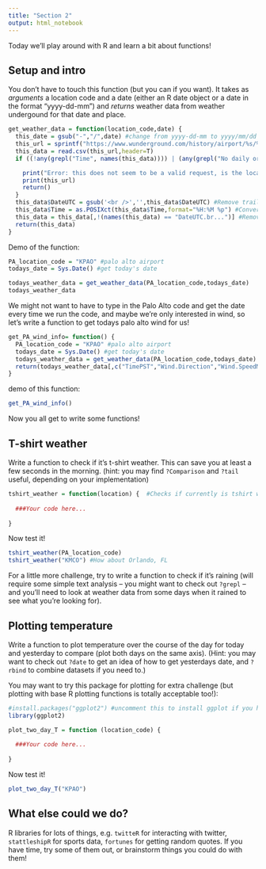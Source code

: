 ```yaml
---
title: "Section 2"
output: html_notebook
---
```


Today we'll play around with R and learn a bit about functions!


Setup and intro
------------------

You don't have to touch this function (but you can if you want). It takes as *arguments* a location code and a date (either an R date object or a date in the format "yyyy-dd-mm") and *returns* weather data from weather undergound for that date and place.

```r
get_weather_data = function(location_code,date) {
  this_date = gsub("-","/",date) #change from yyyy-dd-mm to yyyy/mm/dd
  this_url = sprintf("https://www.wunderground.com/history/airport/%s/%s/DailyHistory.html?format=1",location_code, this_date)
  this_data = read.csv(this_url,header=T)
  if ((!any(grepl("Time", names(this_data)))) | (any(grepl("No daily or hourly history data available",this_data$Time)))) {

    print("Error: this does not seem to be a valid request, is the location code or date incorrect? (request url below)")
    print(this_url)
    return()
  }
  this_data$DateUTC = gsub('<br />','',this_data$DateUTC) #Remove trailing html linebreaks
  this_data$Time = as.POSIXct(this_data$Time,format="%H:%M %p") #Convert to a format that's plottable as a time
  this_data = this_data[,!(names(this_data) == "DateUTC.br...")] #Remove redundant column
  return(this_data)
}

```

Demo of the function:

```r
PA_location_code = "KPAO" #palo alto airport
todays_date = Sys.Date() #get today's date

todays_weather_data = get_weather_data(PA_location_code,todays_date)
todays_weather_data
```

We might not want to have to type in the Palo Alto code and get the date every time we run the code, and maybe we're only interested in wind, so let's write a function to get todays palo alto wind for us! 

```r
get_PA_wind_info= function() {
  PA_location_code = "KPAO" #palo alto airport
  todays_date = Sys.Date() #get today's date
  todays_weather_data = get_weather_data(PA_location_code,todays_date)
  return(todays_weather_data[,c("TimePST","Wind.Direction","Wind.SpeedMPH")]) 
}
```

demo of this function:
```r
get_PA_wind_info()
```

Now you all get to write some functions!

T-shirt weather
------------------
Write a function to check if it's t-shirt weather. This can save you at least a few seconds in the morning. (hint: you may find `?Comparison` and `?tail` useful, depending on your implementation)
```r
tshirt_weather = function(location) {  #Checks if currently is tshirt weather (i.e. most recent temperature above 60) in location indicated by weather station code
  
  ###Your code here...
  
}
```

Now test it!
```r
tshirt_weather(PA_location_code)
tshirt_weather("KMCO") #How about Orlando, FL
```

For a little more challenge, try to write a function to check if it's raining (will require some simple text analysis -- you might want to check out `?grepl` -- and you'll need to look at weather data from some days when it rained to see what you're looking for).

Plotting temperature
-----------------------
Write a function to plot temperature over the course of the day for today and yesterday to compare (plot both days on the same axis). (Hint: you may want to check out `?date` to get an idea of how to get yesterdays date, and `?rbind` to combine datasets if you need to.)

You may want to try this package for plotting for extra challenge (but plotting with base R plotting functions is totally acceptable too!):
```r
#install.packages("ggplot2") #uncomment this to install ggplot if you haven't already
library(ggplot2)
```

```r
plot_two_day_T = function (location_code) {
  
  ###Your code here...
  
}
```

Now test it!
```r
plot_two_day_T("KPAO")
```


What else could we do?
-------------------------

R libraries for lots of things, e.g. `twitteR` for interacting with twitter, `stattleshipR` for sports data, `fortunes` for getting random quotes. If you have time, try some of them out, or brainstorm things you could do with them!
